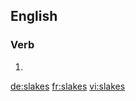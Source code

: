 ==English==

===Verb===
{{head|en|verb form}}

# {{en-third-person singular of|slake}}

[[de:slakes]]
[[fr:slakes]]
[[vi:slakes]]